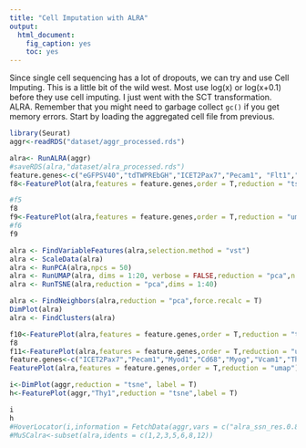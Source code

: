 ```yaml
---
title: "Cell Imputation with ALRA"
output:
  html_document: 
    fig_caption: yes
    toc: yes
---
```

Since single cell sequencing has a lot of dropouts, we can try and use Cell Imputing. This is a little bit of the wild west. Most use log(x) or log(x+0.1) before they use cell imputing. I just went with the SCT transformation. 
ALRA. Remember that you might need to garbage collect `gc()` if you get memory errors. 
Start by loading the aggregated cell file from previous. 
```r
library(Seurat)
aggr<-readRDS("dataset/aggr_processed.rds")
```

```r
alra<- RunALRA(aggr)
#saveRDS(alra,"dataset/alra_processed.rds")
feature.genes<-c("eGFPSV40","tdTWPREbGH","ICET2Pax7","Pecam1", "Flt1","Kdr","Myod1","Cd68","Pax7")
f8<-FeaturePlot(alra,features = feature.genes,order = T,reduction = "tsne")

#f5 
f8
f9<-FeaturePlot(alra,features = feature.genes,order = T,reduction = "umap")
#f6
f9
```
```r
alra <- FindVariableFeatures(alra,selection.method = "vst")
alra <- ScaleData(alra)
alra <- RunPCA(alra,npcs = 50)
alra <- RunUMAP(alra, dims = 1:20, verbose = FALSE,reduction = "pca",n.components = 3)
alra <- RunTSNE(alra,reduction = "pca",dims = 1:40)

alra <- FindNeighbors(alra,reduction = "pca",force.recalc = T)
DimPlot(alra)
alra <- FindClusters(alra)

f10<-FeaturePlot(alra,features = feature.genes,order = T,reduction = "tsne")
f8
f11<-FeaturePlot(alra,features = feature.genes,order = T,reduction = "umap")
feature.genes<-c("ICET2Pax7","Pecam1","Myod1","Cd68","Myog","Vcam1","Thy1","Met","percent.rpl")
FeaturePlot(alra,features = feature.genes,order = T,reduction = "umap")

```
```r
i<-DimPlot(aggr,reduction = "tsne", label = T)
h<-FeaturePlot(aggr,"Thy1",reduction = "tsne",label = T)

i
h
#HoverLocator(i,information = FetchData(aggr,vars = c("alra_ssn_res.0.8", "Pax7")))
#MuSCalra<-subset(alra,idents = c(1,2,3,5,6,8,12))

```

